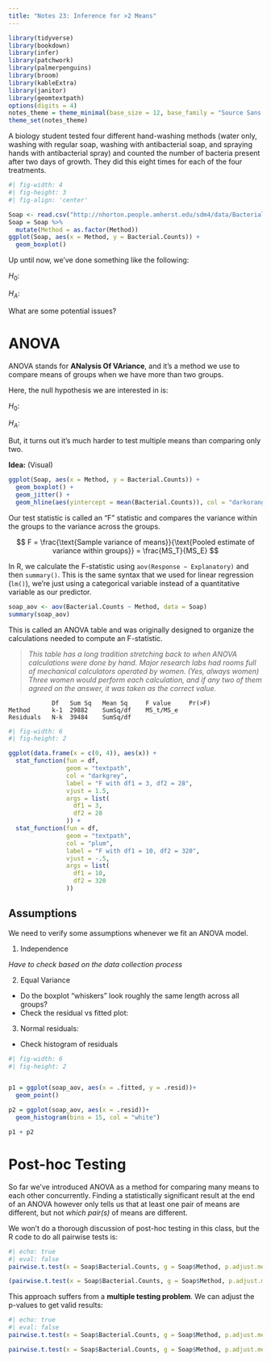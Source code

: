 ```yaml
---
title: "Notes 23: Inference for >2 Means"
---
```


```r
library(tidyverse)
library(bookdown)
library(infer)
library(patchwork)
library(palmerpenguins)
library(broom)
library(kableExtra)
library(janitor)
library(geomtextpath)
options(digits = 4)
notes_theme = theme_minimal(base_size = 12, base_family = "Source Sans 3")
theme_set(notes_theme)
```

A biology student tested four different hand-washing methods (water only, washing with regular soap, washing with antibacterial soap, and spraying hands with antibacterial spray) and counted the number of bacteria present after two days of growth. They did this eight times for each of the four treatments. 

```r
#| fig-width: 4
#| fig-height: 3
#| fig-align: 'center'

Soap <- read.csv("http://nhorton.people.amherst.edu/sdm4/data/Bacterial_Soap.csv")
Soap = Soap %>%
  mutate(Method = as.factor(Method))
ggplot(Soap, aes(x = Method, y = Bacterial.Counts)) +
  geom_boxplot()
```

Up until now, we've done something like the following: 

$H_0:$

$H_A:$

What are some potential issues? 

\pagebreak

# ANOVA

ANOVA stands for **ANalysis Of VAriance**, and it's a method we use to compare means of groups when we have more than two groups. 



Here, the null hypothesis we are interested in is:

$H_0:$

$H_A:$

But, it turns out it's much harder to test multiple means than comparing only two. 

**Idea:** (Visual)

```r
ggplot(Soap, aes(x = Method, y = Bacterial.Counts)) +
  geom_boxplot() + 
  geom_jitter() +
  geom_hline(aes(yintercept = mean(Bacterial.Counts)), col = "darkorange")
```
\vspace{2in}

Our test statistic is called an "F" statistic and compares the variance within the groups to the variance across the groups. 

$$ F = \frac{\text{Sample variance of means}}{\text{Pooled estimate of variance within groups}} = \frac{MS_T}{MS_E} $$

In R, we calculate the F-statistic using `aov(Response ~ Explanatory)` and then `summary()`. This is the same syntax that we used for linear regression (`lm()`), we're just using a categorical variable instead of a quantitative variable as our predictor. 


```r
soap_aov <- aov(Bacterial.Counts ~ Method, data = Soap)
summary(soap_aov)
```

This is called an ANOVA table and was originally designed to organize the calculations needed to compute an F-statistic. 

 > *This table has a long tradition stretching back to when ANOVA calculations were done by hand. Major research labs had rooms full of mechanical calculators operated by women. (Yes, always women) Three women would perform each calculation, and if any two of them agreed on the answer, it was taken as the correct value.*

```
            Df   Sum Sq   Mean Sq     F value     Pr(>F)   
Method      k-1  29882    SumSq/df    MS_t/MS_e   
Residuals   N-k  39484    SumSq/df   
```

```r
#| fig-width: 6
#| fig-height: 2

ggplot(data.frame(x = c(0, 4)), aes(x)) +
  stat_function(fun = df,
                geom = "textpath",
                col = "darkgrey",
                label = "F with df1 = 3, df2 = 28",
                vjust = 1.5,
                args = list(
                  df1 = 3,
                  df2 = 28
                )) +
  stat_function(fun = df,
                geom = "textpath",
                col = "plum",
                label = "F with df1 = 10, df2 = 320",
                vjust = -.5,
                args = list(
                  df1 = 10,
                  df2 = 320
                )) 
```

## Assumptions

We need to verify some assumptions whenever we fit an ANOVA model. 

1. Independence

*Have to check based on the data collection process*

2. Equal Variance

  + Do the boxplot "whiskers" look roughly the same length across all groups? 
  + Check the residual vs fitted plot:

3. Normal residuals:

  + Check histogram of residuals

```r
#| fig-width: 6
#| fig-height: 2


p1 = ggplot(soap_aov, aes(x = .fitted, y = .resid))+
  geom_point() 

p2 = ggplot(soap_aov, aes(x = .resid))+
  geom_histogram(bins = 15, col = "white") 

p1 + p2
```

# Post-hoc Testing

So far we've introduced ANOVA as a method for comparing many means to each other concurrently. Finding a statistically significant result at the end of an ANOVA however only tells us that at least one pair of means are different, but not *which pair(s)* of means are different. 

We won't do a thorough discussion of post-hoc testing in this class, but the R code to do all pairwise tests is: 


```r
#| echo: true
#| eval: false
pairwise.t.test(x = Soap$Bacterial.Counts, g = Soap$Method, p.adjust.method = "none")
```

```r
(pairwise.t.test(x = Soap$Bacterial.Counts, g = Soap$Method, p.adjust.method = "none"))$p.value
```

This approach suffers from a **multiple testing problem**. We can adjust the p-values to get valid results: 

```r
#| echo: true 
#| eval: false
pairwise.t.test(x = Soap$Bacterial.Counts, g = Soap$Method, p.adjust.method = "holm")
```

```r
pairwise.t.test(x = Soap$Bacterial.Counts, g = Soap$Method, p.adjust.method = "holm")$p.value
```